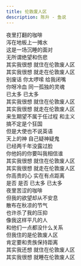 ```yaml
---
title: 伦敦废人区
description: 陈升 - 鱼说
---
```


夜里打翻的咖啡<br />泻在地板上一摊水<br />这是一场沉睡的面对<br />无所谓绝望和伤悲<br />其实我很想 就住在伦敦废人区<br />其实我很想 就走在伦敦废人区<br />别废话 你太啰嗦 给我闭嘴<br />你呀冷血 同一孤独的灵魂<br />已太多 已太多<br />其实我很想 就住在伦敦废人区<br />其实我很想 就走在伦敦废人区<br />来生期望不属于任过程 和主义<br />搞不定是个狂国<br />但是大使也不说英语<br />天上的神 自己疑神疑鬼<br />已经两千年没露过脸<br />你他妈的你要叫我相信谁<br />其实我很想 就住在伦敦废人区<br />其实我很想 就走在伦敦废人区<br />你高贵的心 实在有点距离<br />是否 是否 已太多 已太多<br />夜里苦涩的咖啡<br />但我的欲望却从不安息<br />散布在秋凉的节气<br />也许杀了我的压抑<br />像我这样平凡的人<br />和他们一点都没什么关系<br />但我住的是伦敦废人区<br />肯定要和贵族保持距离<br />其实我还想 就住在伦敦废人区<br />其实我很想 就睡在伦敦废人区